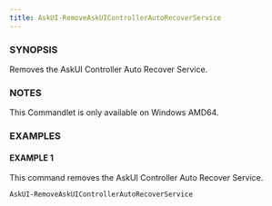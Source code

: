 ---
title: AskUI-RemoveAskUIControllerAutoRecoverService
---


### SYNOPSIS

Removes the AskUI Controller Auto Recover Service.

### NOTES

This Commandlet is only available on Windows AMD64.

### EXAMPLES

#### EXAMPLE 1

This command removes the AskUI Controller Auto Recover Service.

```powershell
AskUI-RemoveAskUIControllerAutoRecoverService
```